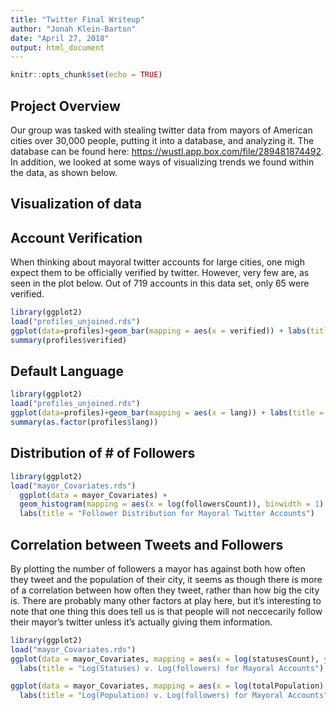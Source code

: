```yaml
---
title: "Twitter Final Writeup"
author: "Jonah Klein-Barton"
date: "April 27, 2018"
output: html_document
---
```


```r
knitr::opts_chunk$set(echo = TRUE)
```

## Project Overview

Our group was tasked with stealing twitter data from mayors of American cities over 30,000 people, putting it into a database, and analyzing it. The database can be found here: <https://wustl.app.box.com/file/289481874492>. In addition, we looked at some ways of visualizing trends we found within the data, as shown below.


## **Visualization of data**

## Account Verification

When thinking about mayoral twitter accounts for large cities, one migh expect them to be officially verified by twitter. However, very few are, as seen in the plot below. Out of 719 accounts in this data set, only 65 were verified.

```r
library(ggplot2)
load("profiles_unjoined.rds")
ggplot(data=profiles)+geom_bar(mapping = aes(x = verified)) + labs(title = "Verificatation of Mayoral Twitter Accounts")
summary(profiles$verified)
```

## Default Language

```r
library(ggplot2)
load("profiles_unjoined.rds")
ggplot(data=profiles)+geom_bar(mapping = aes(x = lang)) + labs(title = "Default Language Settings of Mayoral Twitter Accounts")
summary(as.factor(profiles$lang))
```


## Distribution of # of Followers


```r
library(ggplot2)
load("mayor_Covariates.rds")
  ggplot(data = mayor_Covariates) +
  geom_histogram(mapping = aes(x = log(followersCount)), binwidth = 1) +
  labs(title = "Follower Distribution for Mayoral Twitter Accounts")

```

## Correlation between Tweets and Followers

By plotting the number of followers a mayor has against both how often they tweet and the population of their city, it seems as though there is more of a correlation between how often they tweet, rather than how big the city is. There are probably many other factors at play here, but it's interesting to note that one thing this does tell us is that people will not neccecarily follow their mayor's twitter unless it's actually giving them information. 

```r
library(ggplot2)
load("mayor_Covariates.rds")
ggplot(data = mayor_Covariates, mapping = aes(x = log(statusesCount), y = log(followersCount))) + geom_point(na.rm = TRUE) +
  labs(title = "Log(Statuses) v. Log(followers) for Mayoral Accounts")

ggplot(data = mayor_Covariates, mapping = aes(x = log(totalPopulation), y = log(followersCount))) + geom_point(na.rm = TRUE) +
  labs(title = "Log(Population) v. Log(followers) for Mayoral Accounts")
```




